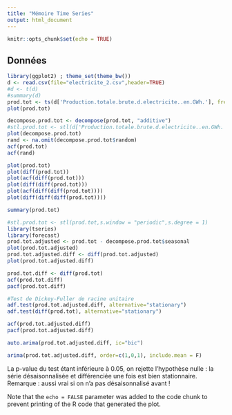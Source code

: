 ```yaml
---
title: "Mémoire Time Series"
output: html_document
---
```


```r
knitr::opts_chunk$set(echo = TRUE)
```

## Données

```r
library(ggplot2) ; theme_set(theme_bw())
d <- read.csv(file="electricite_2.csv",header=TRUE) 
#d <- t(d)
#summary(d)
prod.tot <- ts(d['Production.totale.brute.d.electricite..en.GWh.'], frequency = 12)
plot(prod.tot)

decompose.prod.tot <- decompose(prod.tot, "additive")
#stl.prod.tot <- stl(d['Production.totale.brute.d.electricite..en.GWh.'],"periodic",1,NULL)
plot(decompose.prod.tot)
rand <- na.omit(decompose.prod.tot$random)
acf(prod.tot)
acf(rand)

plot(prod.tot)
plot(diff(prod.tot))
plot(acf(diff(prod.tot)))
plot(diff(diff(prod.tot)))
plot(acf(diff(diff(prod.tot))))
plot(diff(diff(diff(prod.tot))))

summary(prod.tot)
```

```r
#stl.prod.tot <- stl(prod.tot,s.window = "periodic",s.degree = 1)
library(tseries)
library(forecast)
prod.tot.adjusted <- prod.tot - decompose.prod.tot$seasonal
plot(prod.tot.adjusted)
prod.tot.adjusted.diff <- diff(prod.tot.adjusted)
plot(prod.tot.adjusted.diff)

prod.tot.diff <- diff(prod.tot)
acf(prod.tot.diff)
pacf(prod.tot.diff)

#Test de Dickey-Fuller de racine unitaire
adf.test(prod.tot.adjusted.diff, alternative="stationary")
adf.test(diff(prod.tot), alternative="stationary")

acf(prod.tot.adjusted.diff)
pacf(prod.tot.adjusted.diff)

auto.arima(prod.tot.adjusted.diff, ic="bic")
```

```r
arima(prod.tot.adjusted.diff, order=c(1,0,1), include.mean = F)
```

La p-value du test étant inférieure à 0.05, on rejette l'hypothèse nulle : la série désaisonnalisée et différenciée une fois est bien stationnaire. 
Remarque : aussi vrai si on n'a pas désaisonnalisé avant ! 


Note that the `echo = FALSE` parameter was added to the code chunk to prevent printing of the R code that generated the plot.
